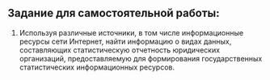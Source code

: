 ## Задание для самостоятельной работы:

1.  Используя различные источники, в том числе информационные ресурсы сети Интернет, найти информацию о видах данных, составляющих статистическую отчетность юридических организаций, предоставляемую для формирования государственных статистических информационных ресурсов.
